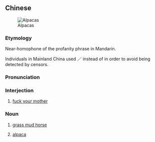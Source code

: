{{also|草泥马}}
==Chinese==
{{zh-forms|s=草泥马|lit=grass mud horse}}
{{wikipedia|lang=zh}}
[[File:Alpacas near Thurlaston village - geograph.org.uk - 346666.jpg|thumb|Alpacas]]

===Etymology===
Near-homophone of the profanity phrase {{zh-l|肏你媽|tr=cào nǐ mā|fuck your mother}} in Mandarin.

Individuals in Mainland China used {{lang|zh|草泥馬}}／{{lang|zh|草泥马}} instead of {{zh-l|肏你媽}} in order to avoid being detected by censors.

===Pronunciation===
{{zh-pron
|m=cǎonímǎ
|c=cou2 nai4 maa5
|cat=m:intj,n
}}

===Interjection===
{{zh-interj}}

# {{lb|zh|Mandarin|euphemism}} [[fuck your mother]]

===Noun===
{{zh-noun}}

# {{lb|zh|Mandarin}} [[grass mud horse]]
# {{lb|zh|slang}} [[alpaca]]